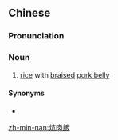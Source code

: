 {{also|炕肉饭}}
==Chinese==
{{zh-forms|s=炕肉饭|type=21|alt=焢肉飯,爌肉飯}}

===Pronunciation===
{{zh-pron
|mn=khòng-bah-pn̄g
|cat=n
}}

===Noun===
{{zh-noun}}

# {{lb|zh|Taiwan Min Nan}} [[rice]] with [[braised]] [[pork belly]]

====Synonyms====
* {{zh-l|滷肉飯}}

{{zh-cat|Foods}}

[[zh-min-nan:炕肉飯]]